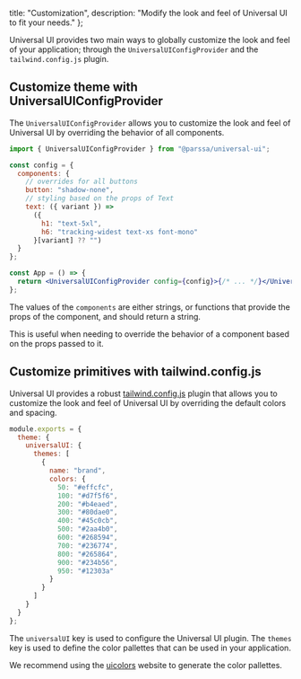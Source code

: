 
  title: "Customization",
  description: "Modify the look and feel of Universal UI to fit your needs."
};

Universal UI provides two main ways to globally customize the look and feel of your application; through the `UniversalUIConfigProvider` and the `tailwind.config.js` plugin.

## Customize theme with UniversalUIConfigProvider

The `UniversalUIConfigProvider` allows you to customize the look and feel of Universal UI by overriding the behavior of all components.

```jsx
import { UniversalUIConfigProvider } from "@parssa/universal-ui";

const config = {
  components: {
    // overrides for all buttons
    button: "shadow-none",
    // styling based on the props of Text
    text: ({ variant }) =>
      ({
        h1: "text-5xl",
        h6: "tracking-widest text-xs font-mono"
      }[variant] ?? "")
  }
};

const App = () => {
  return <UniversalUIConfigProvider config={config}>{/* ... */}</UniversalUIConfigProvider>;
};
```

The values of the `components` are either strings, or functions that provide the props of the component, and should return a string.

This is useful when needing to override the behavior of a component based on the props passed to it.

## Customize primitives with tailwind.config.js

Universal UI provides a robust [tailwind.config.js](https://tailwindcss.com/docs/configuration) plugin that allows you to customize the look and feel of Universal UI by overriding the default colors and spacing.

```js
module.exports = {
  theme: {
    universalUI: {
      themes: [
        {
          name: "brand",
          colors: {
            50: "#effcfc",
            100: "#d7f5f6",
            200: "#b4eaed",
            300: "#80dae0",
            400: "#45c0cb",
            500: "#2aa4b0",
            600: "#268594",
            700: "#236774",
            800: "#265864",
            900: "#234b56",
            950: "#12303a"
          }
        }
      ]
    }
  }
};
```

The `universalUI` key is used to configure the Universal UI plugin. The `themes` key is used to define the color pallettes that can be used in your application.

We recommend using the [uicolors](https://uicolors.app/create) website to generate the color pallettes.

